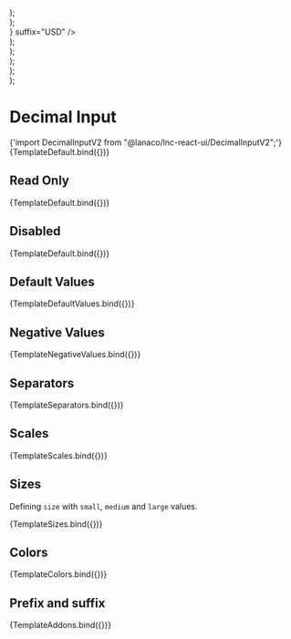 
<Meta title="Basic Inputs/Decimal Input V2" component={DecimalInputV2} />


  <div style={{ display: "flex", flexDirection: "column", gap: "12px" }}>
    <DecimalInputV2 {...args} size="small" />
    <DecimalInputV2 {...args} size="medium" />
    <DecimalInputV2 {...args} size="large" />
  </div>
);

  <div style={{ display: "flex", flexDirection: "column", gap: "12px" }}>
    <DecimalInputV2 {...args} color="primary" />
    <DecimalInputV2 {...args} color="secondary" />
    <DecimalInputV2 {...args} color="success" />
    <DecimalInputV2 {...args} color="warning" />
    <DecimalInputV2 {...args} color="danger" />
    <DecimalInputV2 {...args} color="information" />
  </div>
);

  <div style={{ display: "flex", flexDirection: "column", gap: "12px" }}>
    <DecimalInputV2 {...args} prefix={<Icon icon="coins" />} suffix="USD" />
  </div>
);

  <div style={{ display: "flex", flexDirection: "column", gap: "12px" }}>
    <DecimalInputV2 {...args} value={1.1} />
    <DecimalInputV2 {...args} defaultValue={1.2} />
    <DecimalInputV2 {...args} />
  </div>
);

  <div style={{ display: "flex", flexDirection: "column", gap: "12px" }}>
    <DecimalInputV2
      {...args}
      value={1234.56}
      thousandSeparator={"."}
      decimalSeparator={","}
    />
    <DecimalInputV2
      {...args}
      value={1234.56}
      thousandSeparator={"."}
      decimalSeparator={","}
    />
    <DecimalInputV2
      {...args}
      value={1234.56}
      thousandSeparator={" "}
      decimalSeparator={"."}
    />
  </div>
);

  <div style={{ display: "flex", flexDirection: "column", gap: "12px" }}>
    <DecimalInputV2 {...args} value={1234.56789} decimalScale={5} />
    <DecimalInputV2
      {...args}
      value={1234.567}
      decimalScale={5}
      fixedDecimalScale={false}
    />
    <DecimalInputV2
      {...args}
      value={1234.5}
      decimalScale={5}
      fixedDecimalScale={true}
    />
  </div>
);

  <div style={{ display: "flex", flexDirection: "column", gap: "12px" }}>
    <DecimalInputV2 {...args} value={-1234.567} allowNegative={true} />
    <DecimalInputV2 {...args} value={-1234.567} allowNegative={false} />
  </div>
);

# Decimal Input

<SyntaxHighlighter language="jsx" style={nord}>
  {'import DecimalInputV2 from "@lanaco/lnc-react-ui/DecimalInputV2";'}
</SyntaxHighlighter>

<Canvas>
  <Story name="Default" args={{}}>
    {TemplateDefault.bind({})}
  </Story>
</Canvas>

<ArgsTable story="Default" />

## Read Only

<Canvas>
  <Story
    name="Read Only"
    args={{
      readOnly: true,
      value: 123,
    }}
  >
    {TemplateDefault.bind({})}
  </Story>
</Canvas>

## Disabled

<Canvas>
  <Story
    name="Disabled"
    args={{
      disabled: true,
      value: 123,
    }}
  >
    {TemplateDefault.bind({})}
  </Story>
</Canvas>

## Default Values

<Canvas withSource="open">
  <Story name="Default Values" args={{}}>
    {TemplateDefaultValues.bind({})}
  </Story>
</Canvas>

## Negative Values

<Canvas withSource="open">
  <Story name="Negative Values" args={{}}>
    {TemplateNegativeValues.bind({})}
  </Story>
</Canvas>

## Separators

<Canvas withSource="open">
  <Story name="Separators" args={{}}>
    {TemplateSeparators.bind({})}
  </Story>
</Canvas>

## Scales

<Canvas withSource="open">
  <Story name="Scales" args={{}}>
    {TemplateScales.bind({})}
  </Story>
</Canvas>

## Sizes

Defining `size` with `small`, `medium` and `large` values.

<Canvas>
  <Story
    name="Sizes"
    args={{
      value: 333,
    }}
  >
    {TemplateSizes.bind({})}
  </Story>
</Canvas>

## Colors

<Canvas>
  <Story name="Colors" args={{ value: 555 }}>
    {TemplateColors.bind({})}
  </Story>
</Canvas>

## Prefix and suffix

<Canvas>
  <Story name="Prefix and suffix" args={{ value: 789.13 }}>
    {TemplateAddons.bind({})}
  </Story>
</Canvas>

